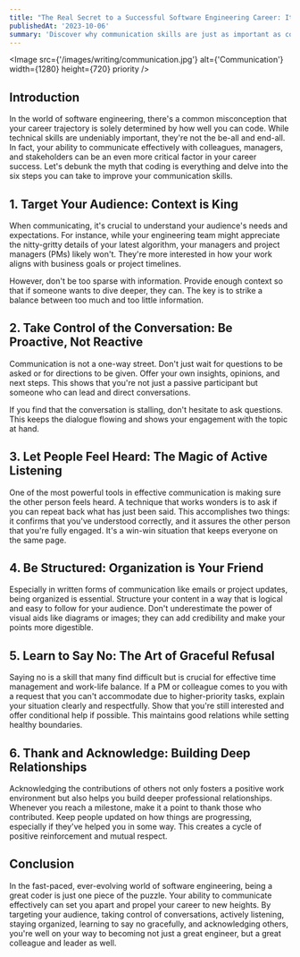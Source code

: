 ```yaml
---
title: "The Real Secret to a Successful Software Engineering Career: It's Not Just About Code"
publishedAt: '2023-10-06'
summary: 'Discover why communication skills are just as important as coding skills in a software engineering career, and learn six steps to improve your interactions with colleagues, managers, and stakeholders.'
---
```


<Image src={'/images/writing/communication.jpg'} alt={'Communication'} width={1280} height={720} priority />

## Introduction

In the world of software engineering, there's a common misconception that your career trajectory is solely determined by how well you can code. While technical skills are undeniably important, they're not the be-all and end-all. In fact, your ability to communicate effectively with colleagues, managers, and stakeholders can be an even more critical factor in your career success. Let's debunk the myth that coding is everything and delve into the six steps you can take to improve your communication skills.

## 1. Target Your Audience: Context is King

When communicating, it's crucial to understand your audience's needs and expectations. For instance, while your engineering team might appreciate the nitty-gritty details of your latest algorithm, your managers and project managers (PMs) likely won't. They're more interested in how your work aligns with business goals or project timelines.

However, don't be too sparse with information. Provide enough context so that if someone wants to dive deeper, they can. The key is to strike a balance between too much and too little information.

## 2. Take Control of the Conversation: Be Proactive, Not Reactive

Communication is not a one-way street. Don't just wait for questions to be asked or for directions to be given. Offer your own insights, opinions, and next steps. This shows that you're not just a passive participant but someone who can lead and direct conversations.

If you find that the conversation is stalling, don't hesitate to ask questions. This keeps the dialogue flowing and shows your engagement with the topic at hand.

## 3. Let People Feel Heard: The Magic of Active Listening

One of the most powerful tools in effective communication is making sure the other person feels heard. A technique that works wonders is to ask if you can repeat back what has just been said. This accomplishes two things: it confirms that you've understood correctly, and it assures the other person that you're fully engaged. It's a win-win situation that keeps everyone on the same page.

## 4. Be Structured: Organization is Your Friend

Especially in written forms of communication like emails or project updates, being organized is essential. Structure your content in a way that is logical and easy to follow for your audience. Don't underestimate the power of visual aids like diagrams or images; they can add credibility and make your points more digestible.

## 5. Learn to Say No: The Art of Graceful Refusal

Saying no is a skill that many find difficult but is crucial for effective time management and work-life balance. If a PM or colleague comes to you with a request that you can't accommodate due to higher-priority tasks, explain your situation clearly and respectfully. Show that you're still interested and offer conditional help if possible. This maintains good relations while setting healthy boundaries.

## 6. Thank and Acknowledge: Building Deep Relationships

Acknowledging the contributions of others not only fosters a positive work environment but also helps you build deeper professional relationships. Whenever you reach a milestone, make it a point to thank those who contributed. Keep people updated on how things are progressing, especially if they've helped you in some way. This creates a cycle of positive reinforcement and mutual respect.

## Conclusion

In the fast-paced, ever-evolving world of software engineering, being a great coder is just one piece of the puzzle. Your ability to communicate effectively can set you apart and propel your career to new heights. By targeting your audience, taking control of conversations, actively listening, staying organized, learning to say no gracefully, and acknowledging others, you're well on your way to becoming not just a great engineer, but a great colleague and leader as well.
